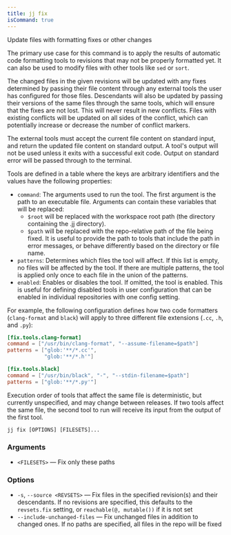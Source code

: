 ```yaml
---
title: jj fix
isCommand: true
---
```


Update files with formatting fixes or other changes

The primary use case for this command is to apply the results of automatic
code formatting tools to revisions that may not be properly formatted yet.
It can also be used to modify files with other tools like `sed` or `sort`.

The changed files in the given revisions will be updated with any fixes
determined by passing their file content through any external tools the user
has configured for those files. Descendants will also be updated by passing
their versions of the same files through the same tools, which will ensure
that the fixes are not lost. This will never result in new conflicts. Files
with existing conflicts will be updated on all sides of the conflict, which
can potentially increase or decrease the number of conflict markers.

The external tools must accept the current file content on standard input,
and return the updated file content on standard output. A tool's output will
not be used unless it exits with a successful exit code. Output on standard
error will be passed through to the terminal.

Tools are defined in a table where the keys are arbitrary identifiers and
the values have the following properties:
 - `command`: The arguments used to run the tool. The first argument is the
   path to an executable file. Arguments can contain these variables that
   will be replaced:
     - `$root` will be replaced with the workspace root path (the directory
       containing the .jj directory).
     - `$path` will be replaced with the repo-relative path of the file
       being fixed. It is useful to provide the path to tools that include
       the path in error messages, or behave differently based on the
       directory or file name.
 - `patterns`: Determines which files the tool will affect. If this list is
   empty, no files will be affected by the tool. If there are multiple
   patterns, the tool is applied only once to each file in the union of the
   patterns.
 - `enabled`: Enables or disables the tool. If omitted, the tool is enabled.
   This is useful for defining disabled tools in user configuration that can
   be enabled in individual repositories with one config setting.

For example, the following configuration defines how two code formatters
(`clang-format` and `black`) will apply to three different file extensions
(`.cc`, `.h`, and `.py`):

```toml
[fix.tools.clang-format]
command = ["/usr/bin/clang-format", "--assume-filename=$path"]
patterns = ["glob:'**/*.cc'",
            "glob:'**/*.h'"]

[fix.tools.black]
command = ["/usr/bin/black", "-", "--stdin-filename=$path"]
patterns = ["glob:'**/*.py'"]
```

Execution order of tools that affect the same file is deterministic, but
currently unspecified, and may change between releases. If two tools affect
the same file, the second tool to run will receive its input from the
output of the first tool.

```shell title="Usage"
jj fix [OPTIONS] [FILESETS]...
```

### Arguments

- `<FILESETS>` — Fix only these paths

### Options

- `-s`, `--source <REVSETS>` — Fix files in the specified revision(s) and their descendants. If no revisions are specified, this defaults to the `revsets.fix` setting, or `reachable(@, mutable())` if it is not set
- `--include-unchanged-files` — Fix unchanged files in addition to changed ones. If no paths are specified, all files in the repo will be fixed

